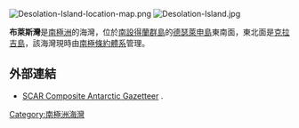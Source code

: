 {{no footnotes|time=2013-10-29T04:05:30+00:00}}
[[Image:Desolation-Island-location-map.png|thumb]]
[[Image:Desolation-Island.jpg|thumb]]

{{Coord|62|28|S|60|20|W|source:GNIS|display=title}}

'''布萊斯灣'''是[[南極洲|南極洲]]的海灣，位於[[南設得蘭群島|南設得蘭群島]]的[[德瑟萊申島|德瑟萊申島]]東南面，東北面是[[克拉吉島|克拉吉島]]，該海灣現時由[[南極條約體系|南極條約體系]]管理。

==外部連結==
* [http://data.aad.gov.au/aadc/gaz/scar/ SCAR Composite Antarctic Gazetteer] {{WebCite|url=https://www.webcitation.org/5ug2CfC7m?url=http://data.aad.gov.au/aadc/gaz/scar/ |date=20101202140255 |dateformat=iso }}.

{{Antarctica-geo-stub}}
[[Category:南極洲海灣|Category:南極洲海灣]]